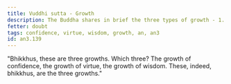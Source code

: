 ```yaml
---
title: Vuddhi sutta - Growth
description: The Buddha shares in brief the three types of growth - 1. confidence, 2. virtue, and 3. wisdom.
fetter: doubt
tags: confidence, virtue, wisdom, growth, an, an3
id: an3.139
---
```


"Bhikkhus, these are three growths. Which three? The growth of confidence, the growth of virtue, the growth of wisdom. These, indeed, bhikkhus, are the three growths."